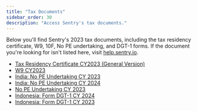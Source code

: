 ```yaml
---
title: "Tax Documents"
sidebar_order: 30
description: "Access Sentry's tax documents."
---
```


Below you'll find Sentry's 2023 tax documents, including the tax residency certificate, W9, 10F, No PE undertaking, and DGT-1 forms. If the document you're looking for isn't listed here, visit [help.sentry.io](http://help.sentry.io/).

- [Tax Residency Certificate CY2023 (General Version)](/2023-Form-6166_general.pdf)
- [W9 CY2023](/W-9_2023-Functional-Software-Inc_signed.pdf)
- [India: No PE Undertaking CY 2023](/Form_10F_Filed_Form_EXTERNAL_04-2023_to_12-2023.pdf)
- [India: No PE Undertaking CY 2024](/No-PE-Undertaking-Form_2024_Signed.pdf)
- [No PE Undertaking CY 2023](/No-PE-Undertaking-Form_2023_Signed.pdf)
- [Indonesia: Form DGT-1 CY 2024](/Form-DGT-New_Indonesia_FY24_signed.pdf)
- [Indonesia: Form DGT-1 CY 2023](/Form-DGT-New_Indonesia_FY23.pdf)
